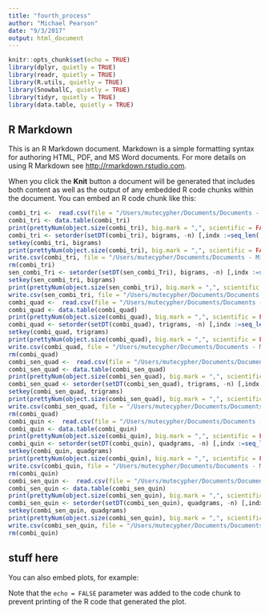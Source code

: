 ```yaml
---
title: "fourth_process"
author: "Michael Pearson"
date: "9/3/2017"
output: html_document
---
```


```r
knitr::opts_chunk$set(echo = TRUE)
library(dplyr, quietly = TRUE)
library(readr, quietly = TRUE)
library(R.utils, quietly = TRUE)
library(SnowballC, quietly = TRUE)
library(tidyr, quietly = TRUE)
library(data.table, quietly = TRUE)
```

## R Markdown

This is an R Markdown document. Markdown is a simple formatting syntax for authoring HTML, PDF, and MS Word documents. For more details on using R Markdown see <http://rmarkdown.rstudio.com>.

When you click the **Knit** button a document will be generated that includes both content as well as the output of any embedded R code chunks within the document. You can embed an R code chunk like this:

```r
combi_tri <-  read.csv(file = "/Users/mutecypher/Documents/Documents - Michael’s iMac/Coursera/Capstone Project/processed/combi_trigrams.csv", colClasses = c("NULL", NA, NA, NA) )
combi_tri <- data.table(combi_tri)
print(prettyNum(object.size(combi_tri), big.mark = ",", scientific = FALSE))
combi_tri <- setorder(setDT(combi_tri), bigrams, -n) [,indx :=seq_len(.N), by = bigrams] [indx <= 5 & n > 1]
setkey(combi_tri, bigrams)
print(prettyNum(object.size(combi_tri), big.mark = ",", scientific = FALSE))
write.csv(combi_tri, file = "/Users/mutecypher/Documents/Documents - Michael’s iMac/Coursera/Capstone Project/processed/shrink_tri.csv")
rm(combi_tri)
sen_combi_Tri <- setorder(setDT(sen_combi_Tri), bigrams, -n) [,indx :=seq_len(.N), by = bigrams] [indx <= 5 & n > 1]
setkey(sen_combi_tri, bigrams)
print(prettyNum(object.size(sen_combi_tri), big.mark = ",", scientific = FALSE))
write.csv(sen_combi_tri, file = "/Users/mutecypher/Documents/Documents - Michael’s iMac/Coursera/Capstone Project/processed/sen_shrink_tri.csv")
combi_quad <-  read.csv(file = "/Users/mutecypher/Documents/Documents - Michael’s iMac/Coursera/Capstone Project/processed/combi_quadgrams.csv", colClasses = c("NULL", NA, NA, NA,NA) )
combi_quad <- data.table(combi_quad)
print(prettyNum(object.size(combi_quad), big.mark = ",", scientific = FALSE))
combi_quad <- setorder(setDT(combi_quad), trigrams, -n) [,indx :=seq_len(.N), by = trigrams] [indx <= 5 & n > 1]
setkey(combi_quad, trigrams)
print(prettyNum(object.size(combi_quad), big.mark = ",", scientific = FALSE))
write.csv(combi_quad, file = "/Users/mutecypher/Documents/Documents - Michael’s iMac/Coursera/Capstone Project/processed/shrink_quad.csv")
rm(combi_quad)
combi_sen_quad <-  read.csv(file = "/Users/mutecypher/Documents/Documents - Michael’s iMac/Coursera/Capstone Project/processed/sen_combi_sen_quadgrams.csv", colClasses = c("NULL", NA, NA, NA,NA) )
combi_sen_quad <- data.table(combi_sen_quad)
print(prettyNum(object.size(combi_sen_quad), big.mark = ",", scientific = FALSE))
combi_sen_quad <- setorder(setDT(combi_sen_quad), trigrams, -n) [,indx :=seq_len(.N), by = trigrams] [indx <= 5 & n > 1]
setkey(combi_sen_quad, trigrams)
print(prettyNum(object.size(combi_sen_quad), big.mark = ",", scientific = FALSE))
write.csv(combi_sen_quad, file = "/Users/mutecypher/Documents/Documents - Michael’s iMac/Coursera/Capstone Project/processed/sen_shrink_quad.csv")
rm(combi_quad)
combi_quin <-  read.csv(file = "/Users/mutecypher/Documents/Documents - Michael’s iMac/Coursera/Capstone Project/processed/combi_quingrams.csv", colClasses = c("NULL", NA, NA, NA,NA,NA) )
combi_quin <- data.table(combi_quin)
print(prettyNum(object.size(combi_quin), big.mark = ",", scientific = FALSE))
combi_quin <- setorder(setDT(combi_quin), quadgrams, -n) [,indx :=seq_len(.N), by = quadgrams] [indx <= 5 & n > 1]
setkey(combi_quin, quadgrams)
print(prettyNum(object.size(combi_quin), big.mark = ",", scientific = FALSE))
write.csv(combi_quin, file = "/Users/mutecypher/Documents/Documents - Michael’s iMac/Coursera/Capstone Project/processed/shrink_quin.csv")
rm(combi_quin)
combi_sen_quin <-  read.csv(file = "/Users/mutecypher/Documents/Documents - Michael’s iMac/Coursera/Capstone Project/processed/sen_combi_sen_quingrams.csv", colClasses = c("NULL", NA, NA, NA,NA,NA) )
combi_sen_quin <- data.table(combi_sen_quin)
print(prettyNum(object.size(combi_sen_quin), big.mark = ",", scientific = FALSE))
combi_sen_quin <- setorder(setDT(combi_sen_quin), quadgrams, -n) [,indx :=seq_len(.N), by = quadgrams] [indx <= 5 & n > 1]
setkey(combi_sen_quin, quadgrams)
print(prettyNum(object.size(combi_sen_quin), big.mark = ",", scientific = FALSE))
write.csv(combi_sen_quin, file = "/Users/mutecypher/Documents/Documents - Michael’s iMac/Coursera/Capstone Project/processed/sen_shrink_quin.csv")
rm(combi_quin)
```

## stuff here

You can also embed plots, for example:


Note that the `echo = FALSE` parameter was added to the code chunk to prevent printing of the R code that generated the plot.
